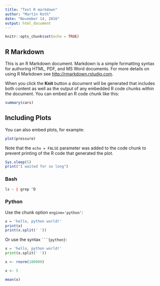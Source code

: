 ```yaml
---
title: "Test R markdown"
author: "Martin Roth"
date: "November 14, 2016"
output: html_document
---
```


```r
knitr::opts_chunk$set(echo = TRUE)
```

## R Markdown

This is an R Markdown document. Markdown is a simple formatting syntax for authoring HTML, PDF, and MS Word documents. For more details on using R Markdown see <http://rmarkdown.rstudio.com>.

When you click the **Knit** button a document will be generated that includes both content as well as the output of any embedded R code chunks within the document. You can embed an R code chunk like this:

```r
summary(cars)
```

## Including Plots

You can also embed plots, for example:

```r
plot(pressure)
```

Note that the `echo = FALSE` parameter was added to the code chunk to prevent printing of the R code that generated the plot.

```r
Sys.sleep(5)
print("I waited for so long")
```

### Bash
```r
ls ~ | grep ^D
```

### Python
Use the chunk option `engine='python'`:

```r
x = 'hello, python world!'
print(x)
print(x.split(' '))
```

Or use the syntax ```` ```{python} ````:

```python
x = 'hello, python world!'
print(x.split(' '))
```


```r
x <- rnorm(100000)
```

```r
x <- 5
```

```r
mean(x)
```
